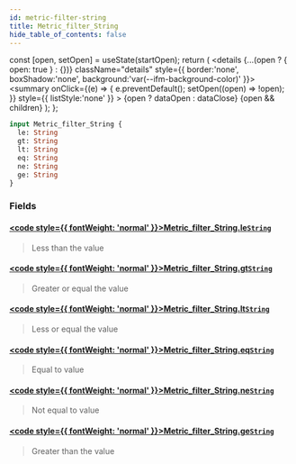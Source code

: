 ```yaml
---
id: metric-filter-string
title: Metric_filter_String
hide_table_of_contents: false
---
```







  const [open, setOpen] = useState(startOpen);
  return (
    <details {...(open ? { open: true } : {})} className="details" style={{ border:'none', boxShadow:'none', background:'var(--ifm-background-color)' }}>
      <summary
        onClick={(e) => {
          e.preventDefault();
          setOpen((open) => !open);
        }}
        style={{ listStyle:'none' }}
      >
      {open ? dataOpen : dataClose}
      </summary>
      {open && children}
    </details>
  );
};







```graphql
input Metric_filter_String {
  le: String
  gt: String
  lt: String
  eq: String
  ne: String
  ge: String
}
```




### Fields

#### [<code style={{ fontWeight: 'normal' }}>Metric_filter_String.<b>le</b></code>](#)<Bullet />[`String`](/docs/graphql-reference/scalars/string) <Badge class="secondary" text="scalar"/>
> Less than the value
> 

#### [<code style={{ fontWeight: 'normal' }}>Metric_filter_String.<b>gt</b></code>](#)<Bullet />[`String`](/docs/graphql-reference/scalars/string) <Badge class="secondary" text="scalar"/>
> Greater or equal the value
> 

#### [<code style={{ fontWeight: 'normal' }}>Metric_filter_String.<b>lt</b></code>](#)<Bullet />[`String`](/docs/graphql-reference/scalars/string) <Badge class="secondary" text="scalar"/>
> Less or equal the value
> 

#### [<code style={{ fontWeight: 'normal' }}>Metric_filter_String.<b>eq</b></code>](#)<Bullet />[`String`](/docs/graphql-reference/scalars/string) <Badge class="secondary" text="scalar"/>
> Equal to value
> 

#### [<code style={{ fontWeight: 'normal' }}>Metric_filter_String.<b>ne</b></code>](#)<Bullet />[`String`](/docs/graphql-reference/scalars/string) <Badge class="secondary" text="scalar"/>
> Not equal to value
> 

#### [<code style={{ fontWeight: 'normal' }}>Metric_filter_String.<b>ge</b></code>](#)<Bullet />[`String`](/docs/graphql-reference/scalars/string) <Badge class="secondary" text="scalar"/>
> Greater than the value
> 




